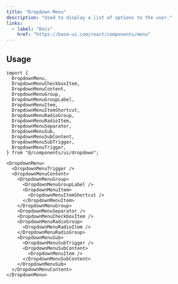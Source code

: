```yaml
---
title: "Dropdown Menu"
description: "Used to display a list of options to the user."
links:
  - label: "Docs"
    href: "https://base-ui.com/react/components/menu"
---
```


<Preview name="dropdown-menu-demo" />

## Usage

```tsx title="Imports"
import {
  DropdownMenu,
  DropdownMenuCheckboxItem,
  DropdownMenuContent,
  DropdownMenuGroup,
  DropdownMenuGroupLabel,
  DropdownMenuItem,
  DropdownMenuItemShortcut,
  DropdownMenuRadioGroup,
  DropdownMenuRadioItem,
  DropdownMenuSeparator,
  DropdownMenuSub,
  DropdownMenuSubContent,
  DropdownMenuSubTrigger,
  DropdownMenuTrigger,
} from "@/components/ui/dropdown";
```

```tsx title="Anatomy"
<DropdownMenu>
  <DropdownMenuTrigger />
  <DropdownMenuContent>
    <DropdownMenuGroup>
      <DropdownMenuGroupLabel />
      <DropdownMenuItem>
        <DropdownMenuItemShortcut />
      </DropdownMenuItem>
    </DropdownMenuGroup>
    <DropdownMenuSeparator />
    <DropdownMenuCheckboxItem />
    <DropdownMenuRadioGroup>
      <DropdownMenuRadioItem />
    </DropdownMenuRadioGroup>
    <DropdownMenuSub>
      <DropdownMenuSubTrigger />
      <DropdownMenuSubContent>
        <DropdownMenuItem />
      </DropdownMenuSubContent>
    </DropdownMenuSub>
  </DropdownMenuContent>
</DropdownMenu>
```
